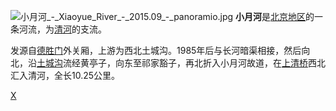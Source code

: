 {{unreferenced|time=2018-10-22T02:11:02+00:00}}
{{coord|39.97452|116.35053|display=title}}
[[File:小月河_-_Xiaoyue_River_-_2015.09_-_panoramio.jpg|thumb]]
'''小月河'''是[[北京市|北京地区]]的一条河流，为[[清河_(北京)|清河]]的支流。

发源自[[德胜门|德胜门]]外关厢，上游为西北土城沟。1985年后与长河暗渠相接，然后向北，沿[[土城沟|土城沟]]流经黄亭子，向东至祁家豁子，再北折入小月河故道，在[[上清桥|上清桥]]西北汇入清河，全长10.25公里。

{{Beijing-stub}}
[[Category:北京市河流|X]]